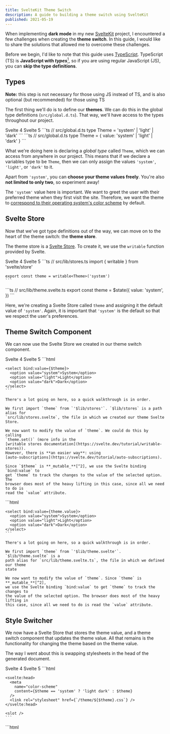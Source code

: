 ```yaml
---
title: SvelteKit Theme Switch
description: A guide to building a theme switch using SvelteKit
published: 2021-05-19
---
```


When implementing **dark mode** in my new [SvelteKit](https://kit.svelte.dev)
project, I encountered a few challenges when creating the **theme switch**. In
this guide, I would like to share the solutions that allowed me to overcome
these challenges.

Before we begin, I'd like to note that this guide uses
[TypeScript](https://www.typescriptlang.org). TypeScript (TS) is **JavaScript
with _types_**[^1], so if you are using regular JavaScript (JS), you can **skip
the type definitions**.

## Types

**Note:** this step is not necessary for those using JS instead of TS, and is
also optional (but recommended) for those using TS

The first thing we'll do is to define our **themes**. We can do this in the
global type definitions (`src/global.d.ts`). That way, we'll have access to the
types throughout our project.

<Tabs defaultValue="v5">
  <TabTriggerList>
    <TabTrigger value="v4">Svelte 4</TabTrigger>
    <TabTrigger value="v5">Svelte 5</TabTrigger>
  </TabTriggerList>
  <TabContent value="v4">
    ```ts
    // src/global.d.ts
    type Theme = 'system' | 'light' | 'dark'
    ```
  </TabContent>
  <TabContent value="v5">
    ```ts
    // src/global.d.ts
    type Theme = {
      value: 'system' | 'light' | 'dark'
    }
    ```
  </TabContent>
</Tabs>

What we're doing here is declaring a _global type_ called `Theme`, which we can
access from anywhere in our project. This means that if we declare a variables
type to be `Theme`, then we can only assign the values `'system'`, `'light'`, or
`'dark'` to it.

Apart from `'system'`, you can **choose your theme values freely**. You're also
**not limited to only two**, so experiment away!

The `'system'` value here is important. We want to greet the user with their
preferred theme when they first visit the site. Therefore, we want the theme to
[correspond to their operating system's color scheme](#theme-styles) by default.

## Svelte Store

Now that we've got type definitions out of the way, we can move on to the heart
of the theme switch: the **theme store**.

The theme store is a [Svelte Store](https://svelte.dev/docs#svelte_store). To
create it, we use the `writable` function provided by Svelte.

<Tabs defaultValue="v5">
  <TabTriggerList>
    <TabTrigger value="v4">Svelte 4</TabTrigger>
    <TabTrigger value="v5">Svelte 5</TabTrigger>
  </TabTriggerList>
  <TabContent value="v4">
    ```ts
    // src/lib/stores.ts
    import { writable } from 'svelte/store'

    export const theme = writable<Theme>('system')
    ```

  </TabContent>
  <TabContent value="v5">
    ```ts
    // src/lib/theme.svelte.ts
    export const theme = $state<Theme>({
      value: 'system',
    })
    ```
  </TabContent>
</Tabs>

Here, we're creating a Svelte Store called `theme` and assigning it the default
value of `'system'`. Again, it is important that `'system'` is the default so
that we respect the user's preferences.

## Theme Switch Component

We can now use the Svelte Store we created in our theme switch component.

<Tabs defaultValue="v5">
  <TabTriggerList>
    <TabTrigger value="v4">Svelte 4</TabTrigger>
    <TabTrigger value="v5">Svelte 5</TabTrigger>
  </TabTriggerList>
  <TabContent value="v4">
    ```html
    <!-- src/lib/components/ThemeSwitch.svelte -->
    <script lang="ts">
      import { theme } from '$lib/stores'
    </script>

    <select bind:value={$theme}>
      <option value="system">System</option>
      <option value="light">Light</option>
      <option value="dark">Dark</option>
    </select>
    ```

    There's a lot going on here, so a quick walkthrough is in order.

    We first import `theme` from `'$lib/stores'`. `$lib/stores` is a path alias for
    `src/lib/stores.svelte`, the file in which we created our theme Svelte Store.

    We now want to modify the value of `theme`. We could do this by calling
    `theme.set()` (more info in the
    [writable stores documentation](https://svelte.dev/tutorial/writable-stores)).
    However, there is **an easier way**: using
    [auto-subscriptions](https://svelte.dev/tutorial/auto-subscriptions).

    Since `$theme` is **_mutable_**[^2], we use the Svelte binding `bind:value` to
    get `theme` to track the changes to the value of the selected option. The
    browser does most of the heavy lifting in this case, since all we need to do is
    read the `value` attribute.

  </TabContent>
  <TabContent value="v5">
    ```html
    <!-- src/lib/components/ThemeSwitch.svelte -->
    <script lang="ts">
      import { theme } from '$lib/theme.svelte';
    </script>

    <select bind:value={theme.value}>
      <option value="system">System</option>
      <option value="light">Light</option>
      <option value="dark">Dark</option>
    </select>
    ```

    There's a lot going on here, so a quick walkthrough is in order.

    We first import `theme` from `'$lib/theme.svelte'`. `$lib/theme.svelte` is a
    path alias for `src/lib/theme.svelte.ts`, the file in which we defined our theme
    state

    We now want to modify the value of `theme`. Since `theme` is **_mutable_**[^2],
    we use the Svelte binding `bind:value` to get `theme` to track the changes to
    the value of the selected option. The browser does most of the heavy lifting in
    this case, since all we need to do is read the `value` attribute.

  </TabContent>
</Tabs>

## Style Switcher

We now have a Svelte Store that stores the theme value, and a theme switch
component that updates the theme value. All that remains is the functionality
for changing the theme based on the theme value.

The way I went about this is swapping stylesheets in the head of the generated
document.

<Tabs defaultValue="v5">
  <TabTriggerList>
    <TabTrigger value="v4">Svelte 4</TabTrigger>
    <TabTrigger value="v5">Svelte 5</TabTrigger>
  </TabTriggerList>
  <TabContent value="v4">
    ```html
    <!-- src/routes/+layout.svelte -->
    <script lang="ts">
      import { theme } from '$lib/stores'
    </script>

    <svelte:head>
      <meta
        name="color-scheme"
        content={$theme == 'system' ? 'light dark' : $theme}
      />
      <link rel="stylesheet" href={`/theme/${$theme}.css`} />
    </svelte:head>

    <slot />
    ```

  </TabContent>
  <TabContent value="v5">
    ```html
    <!-- src/routes/+layout.svelte -->
    <script lang="ts">
      import { theme } from '$lib/stores'

      let { children } = $props()
    </script>

    <svelte:head>
      <meta
        name="color-scheme"
        content={$theme == 'system' ? 'light dark' : $theme}
      />
      <link rel="stylesheet" href={`/theme/${$theme}.css`} />
    </svelte:head>

    {@render children()}
    ```

  </TabContent>
</Tabs>

Here, we are dynamically loading a CSS stylesheet based on the current theme
value. For example, on page load, the previous code will generate the following:

```html
<head>
  <meta name="color-scheme" content="light dark" />
  <link rel="stylesheet" href="/theme/system.css" />
</head>
```

And if the user then changes the theme to `'light'`, the head changes
accordingly:

```html
<head>
  <meta name="color-scheme" content="light dark" />
  <link rel="stylesheet" href="/theme/light.css" />
</head>
```

## Theme Styles

The only thing that remains is to define the styles of our project. We can do
this anywhere in the `static/` directory, as long as we **remember to adjust the
path in the stylesheet link accordingly**.

### Structure

If we follow the path convention I set up, we get the following structure:

```
static
└── theme
    ├── system.css
    ├── light.css
    └── dark.css
```

### Example

In `light.css` and `dark.css` (or whatever you choose to call you themes), we
style our project accordingly. An example[^3]:

```css
/* light.css */
:root {
  --color-lightest: hsl(0deg, 0%, 100%);
  --color-lighter: hsl(0deg, 0%, 80%);
  --color-light: hsl(0deg, 0%, 60%);
  --color-strong: hsl(0deg, 0%, 40%);
  --color-stronger: hsl(0deg, 0%, 20%);
  --color-strongest: hsl(0deg, 0%, 0%);
}
```

### System Preferences

While `light.css` and `dark.css` are straightforward, the file `system.css`
requires more attention. This is because we need to think about the user's
system preferences. While the `prefers-color-scheme` media query makes accessing
the user's preference a straightforward process, we need to keep in mind that
the browser provides only two predefined choices, `light` and `dark`. Hence we
need to style accordingly:

```css
/* system.css */
@media (prefers-color-scheme: light) {
  :root {
    --color-lightest: hsl(0deg, 0%, 100%);
    --color-lighter: hsl(0deg, 0%, 80%);
    --color-light: hsl(0deg, 0%, 60%);
    --color-strong: hsl(0deg, 0%, 40%);
    --color-stronger: hsl(0deg, 0%, 20%);
    --color-strongest: hsl(0deg, 0%, 0%);
  }
}

@media (prefers-color-scheme: dark) {
  :root {
    --color-lightest: hsl(0deg, 0%, 0%);
    --color-lighter: hsl(0deg, 0%, 20%);
    --color-light: hsl(0deg, 0%, 40%);
    --color-strong: hsl(0deg, 0%, 60%);
    --color-stronger: hsl(0deg, 0%, 80%);
    --color-strongest: hsl(0deg, 0%, 100%);
  }
}
```

## Conclusion

That's it! You now have a working theme switch.

If you want to further improve your theme switch, you could store the selected
value in `localStorage`. Then, when the user selects a particular theme, the
same theme will also be loaded the next time they visit the page.

[^1]:
    Types in TypeScript explicitly declare the type of a variable. TypeScript
    also supports the definition of
    [custom types](https://www.typescriptlang.org/docs/handbook/2/everyday-types.html#type-aliases),
    called _type aliases_. These can be manipulated similarly to JavaScript
    variables and imported from external files.

[^2]:
    If a value is mutable, that means it can be changed by assigning a new value
    to it. In JavaScript, for example, `let` and `var` create mutable variables,
    whereas `const` creates immutable ones.

[^3]:
    This guide uses CSS Custom Properties (a.k.a. CSS Variables) for theming,
    but the solution works with any theming method, as long as the styles are
    defined inside the files we are working with.
